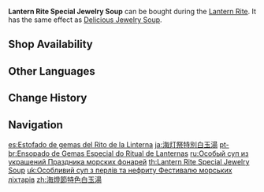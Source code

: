 {{Food Infobox
|id              = 108218
|description     = Traditional cuisine made to celebrate Lantern Rite. Snapdragon, tofu, and lotus seeds are put into boiling water and simmered. Jewelry Soup earned its luxurious name from the look of the ingredients used, but contrary to its name, the soup is commonly prepared and served in ordinary households.
|base            = Jewelry Soup
|type            = DEF-Boosting Dishes
|effectType      = DEF Up
|effect          = Increases all party members' DEF by '''126''' for 300s.
|eff_att1        = DEF
|quality         = 2
|event           = Lantern Rite
|region          = Liyue
|source1         = {{Sold By|Lantern Rite Special Jewelry Soup}}
}}
'''Lantern Rite Special Jewelry Soup''' can be bought during the [[Lantern Rite]]. It has the same effect as [[Delicious Jewelry Soup]].

==Shop Availability==
{{Shop Availability}}

==Other Languages==
{{Other Languages
|en      = Lantern Rite Special Jewelry Soup
|zhs     = 海灯节特色白玉汤
|zhs_rm  = Hǎidēng-jié Tèsè Báiyù Tāng
|zht     = 海燈節特色白玉湯
|zht_rm  = Hǎidēng-jié Tèsè Báiyù Tāng
|zh_tl   = Lantern Rite Special Jewelry Soup
|ja      = 海灯祭特別白玉湯
|ja_rm   = Kaitou-sai Tokubetsu Shiratama Suupu
|ja_tl   = Lantern Rite Special White Jade Soup
|ko      = 해등절 특별 백옥탕
|ko_rm   = Haedeungjeol Teukbyeol Baekoktang
|ko_tl   = Sea of Lights Festival Special White Jade Soup
|es      = Estofado de gemas del Rito de la Linterna
|es_tl   = Stew of Gems of the Lantern Rite
|fr      = Soupe aux perles et au jade façon Festival des lanternes
|fr_tl   = Lantern-Festival-Style Jade and Pearl Soup
|ru      = Особый суп из украшений Праздника морских фонарей
|ru_tl   = {{Lex|Lantern Rite|ru}} Special Jewelry Soup
|th      = Lantern Rite Special Jewelry Soup
|vi      = Canh Bạch Ngọc Đặc Biệt Tết Hải Đăng
|vi_tl   = 
|de      = Juwelensuppe fürs Laternenritual
|de_tl   = Jewelry Soup for the Lantern Rite
|id      = Lantern Rite Special Jewelry Soup
|pt      = Ensopado de Gemas Especial do Ritual de Lanternas
|pt_tl   = 
|tr      = Fener Şenliği Özel Mücevher Çorbası
|tr_tl   = The Lantern Festival's Special Jewelry Soup
|it      = Zuppa di gemme speciale del Festival delle lanterne
|it_tl   = Special Soup of Gems of the Lantern Festival
}}

==Change History==
{{Change History|1.3}}

==Navigation==
{{Food Navbox|type=Event-Exclusive Dishes}}

[[es:Estofado de gemas del Rito de la Linterna]]
[[ja:海灯祭特別白玉湯]]
[[pt-br:Ensopado de Gemas Especial do Ritual de Lanternas]]
[[ru:Особый суп из украшений Праздника морских фонарей]]
[[th:Lantern Rite Special Jewelry Soup]]
[[uk:Особливий суп з перлів та нефриту Фестивалю морських ліхтарів]]
[[zh:海燈節特色白玉湯]]